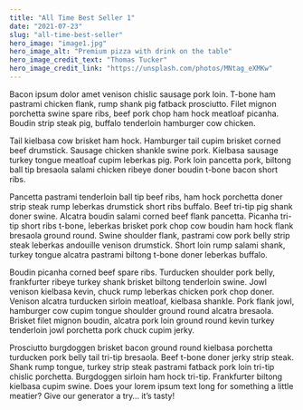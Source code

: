 ```yaml
---
title: "All Time Best Seller 1"
date: "2021-07-23"
slug: "all-time-best-seller"
hero_image: "image1.jpg"
hero_image_alt: "Premium pizza with drink on the table"
hero_image_credit_text: "Thomas Tucker"
hero_image_credit_link: "https://unsplash.com/photos/MNtag_eXMKw"
---
```


Bacon ipsum dolor amet venison chislic sausage pork loin. T-bone ham pastrami chicken flank, rump shank pig fatback prosciutto. Filet mignon porchetta swine spare ribs, beef pork chop ham hock meatloaf picanha. Boudin strip steak pig, buffalo tenderloin hamburger cow chicken.

Tail kielbasa cow brisket ham hock. Hamburger tail cupim brisket corned beef drumstick. Sausage chicken shankle swine pork. Kielbasa sausage turkey tongue meatloaf cupim leberkas pig. Pork loin pancetta pork, biltong ball tip bresaola salami chicken ribeye doner boudin t-bone bacon short ribs.

Pancetta pastrami tenderloin ball tip beef ribs, ham hock porchetta doner strip steak rump leberkas drumstick short ribs buffalo. Beef tri-tip pig shank doner swine. Alcatra boudin salami corned beef flank pancetta. Picanha tri-tip short ribs t-bone, leberkas brisket pork chop cow boudin ham hock flank bresaola ground round. Swine shoulder flank, pastrami cow pork belly strip steak leberkas andouille venison drumstick. Short loin rump salami shank, turkey tongue alcatra pastrami biltong t-bone doner leberkas buffalo.

Boudin picanha corned beef spare ribs. Turducken shoulder pork belly, frankfurter ribeye turkey shank brisket biltong tenderloin swine. Jowl venison kielbasa kevin, chuck rump leberkas chicken pork chop doner. Venison alcatra turducken sirloin meatloaf, kielbasa shankle. Pork flank jowl, hamburger cow cupim tongue shoulder ground round alcatra bresaola. Brisket filet mignon boudin, alcatra pork loin ground round kevin turkey tenderloin jowl porchetta pork chuck cupim jerky.

Prosciutto burgdoggen brisket bacon ground round kielbasa porchetta turducken pork belly tail tri-tip bresaola. Beef t-bone doner jerky strip steak. Shank rump tongue, turkey strip steak pastrami fatback pork loin tri-tip chislic porchetta. Burgdoggen sirloin ham hock tri-tip. Frankfurter biltong kielbasa cupim swine.
Does your lorem ipsum text long for something a little meatier? Give our generator a try… it’s tasty!
